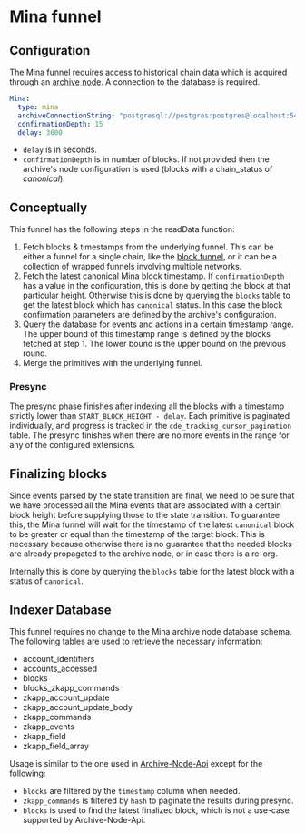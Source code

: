 # Mina funnel

## Configuration

The Mina funnel requires access to historical chain data which is acquired
through an [archive
node](https://docs.minaprotocol.com/node-operators/archive-node). A connection
to the database is required. 

```yaml
Mina:
  type: mina
  archiveConnectionString: "postgresql://postgres:postgres@localhost:5432/archive"
  confirmationDepth: 15
  delay: 3600
```

- `delay` is in seconds.
- `confirmationDepth` is in number of blocks. If not provided then the archive's
node configuration is used (blocks with a chain_status of *canonical*).

## Conceptually

This funnel has the following steps in the readData function:

1. Fetch blocks & timestamps from the underlying funnel. This can be either a
funnel for a single chain, like the [block funnel](300-block-funnel.md), or it
can be a collection of wrapped funnels involving multiple networks.
2. Fetch the latest canonical Mina block timestamp. If `confirmationDepth` has a
value in the configuration, this is done by getting the block at that particular
height. Otherwise this is done by querying the `blocks` table to get the latest
block which has `canonical` status. In this case the block confirmation
parameters are defined by the archive's configuration.
4. Query the database for events and actions in a certain timestamp range. The
upper bound of this timestamp range is defined by the blocks fetched at step 1.
The lower bound is the upper bound on the previous round.
5. Merge the primitives with the underlying funnel.

### Presync

The presync phase finishes after indexing all the blocks with a timestamp
strictly lower than `START_BLOCK_HEIGHT - delay`.  Each primitive is paginated
individually, and progress is tracked in the `cde_tracking_cursor_pagination`
table. The presync finishes when there are no more events in the range for any
of the configured extensions.

## Finalizing blocks

Since events parsed by the state transition are final, we need to be sure that
we have processed all the Mina events that are associated with a certain block
height before supplying those to the state transition. To guarantee this, the
Mina funnel will wait for the timestamp of the latest `canonical` block to be
greater or equal than the timestamp of the target block.  This is necessary
because otherwise there is no guarantee that the needed blocks are already
propagated to the archive node, or in case there is a re-org.

Internally this is done by querying the `blocks` table for the latest block with
a status of `canonical`.

## Indexer Database

This funnel requires no change to the Mina archive node database schema. The following tables are used to
retrieve the necessary information:

- account_identifiers
- accounts_accessed
- blocks
- blocks_zkapp_commands
- zkapp_account_update
- zkapp_account_update_body
- zkapp_commands
- zkapp_events
- zkapp_field
- zkapp_field_array

Usage is similar to the one used in [Archive-Node-Api](https://github.com/o1-labs/Archive-Node-API) except for the following:

- `blocks` are filtered by the `timestamp` column when needed.
- `zkapp_commands` is filtered by `hash` to paginate the results during presync.
- `blocks` is used to find the latest finalized block, which is not a
use-case supported by Archive-Node-Api.